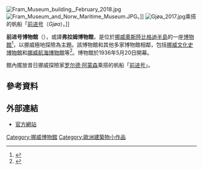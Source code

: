 
[[File:Fram_Museum_building,_February_2018.jpg|thumb]]
[[File:Fram_Museum_and_Norw_Maritime_Museum.JPG|thumb]]。]]
[[File:Gjøa_2017.jpg|thumb]]乘搭的帆船「[[前进号|前进号]]（''Gjøa''）。]]

'''前进号博物館'''（{{lang-no|Frammuseet}}），或譯'''弗拉姆博物館'''，是位於[[挪威|挪威]][[奧斯陸|奧斯陸]][[比格迪半島|比格迪半島]]的一座[[博物館|博物館]]<ref>{{Cite web |url=http://www.explorenorth.com/library/weekly/aa122200a.htm |title=''Bygdøy, Oslo's Museum Centre'' (ExploreNorth) |accessdate=2015-01-17 |archive-date=2019-09-05 |archive-url=https://web.archive.org/web/20190905133642/http://www.explorenorth.com/library/weekly/aa122200a.htm |dead-url=no }}</ref>，以挪威極地探險為主題。該博物館和其他多家博物館相鄰，包括[[挪威文化史博物館|挪威文化史博物館]]和[[挪威航海博物館|挪威航海博物館]]等<ref>{{Cite web |url=http://www.snl.no/Bygd%C3%B8y |title=''Bygdøy'' (Store norske leksikon) |accessdate=2015-01-17 |archive-date=2020-11-21 |archive-url=https://web.archive.org/web/20201121181047/https://snl.no/Bygd%C3%B8y |dead-url=no }}</ref>。博物館於1936年5月20日開幕。

館內擺放昔日挪威探險家[[罗尔德·阿蒙森|罗尔德·阿蒙森]]乘搭的帆船「[[前进号|前进号]]」。

==參考資料==
{{Reflist}}
==外部連結==
{{Commonscat|Fram museum}}
*[http://www.frammuseum.no/ 官方網站] {{Wayback|url=http://www.frammuseum.no/ |date=20201221103902 }}
{{coord|59|54|12|N|10|41|58|E|region:NO_type:landmark|display=title}}
{{European building-stub}}
[[Category:挪威博物館|Category:挪威博物館]]
[[Category:歐洲建築物小作品|Category:歐洲建築物小作品]]